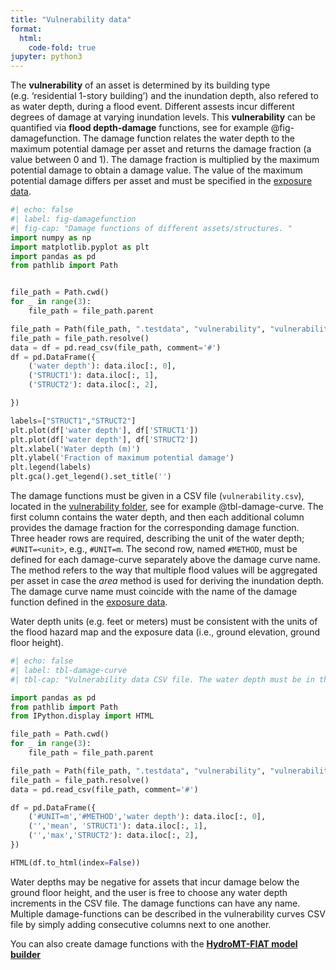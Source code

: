 ```yaml
---
title: "Vulnerability data"
format:
  html:
    code-fold: true
jupyter: python3
---
```

The **vulnerability** of an asset is determined by its building type (e.g. 'residential 1-story building') and the inundation depth, also refered to as water depth, during a flood event. Different assests incur different degrees of damage at varying inundation levels. This **vulnerability** can be quantified via **flood depth-damage** functions, see for example @fig-damagefunction. The damage function relates the water depth to the maximum potential damage per asset and returns the damage fraction (a value between 0 and 1). The damage fraction is multiplied by the maximum potential damage to obtain a damage value. The value of the maximum potential damage differs per asset and must be specified in the [exposure data](exposure.qmd).

```python
#| echo: false
#| label: fig-damagefunction
#| fig-cap: "Damage functions of different assets/structures. "
import numpy as np
import matplotlib.pyplot as plt
import pandas as pd
from pathlib import Path


file_path = Path.cwd()
for _ in range(3):
    file_path = file_path.parent

file_path = Path(file_path, ".testdata", "vulnerability", "vulnerability_curves.csv")
file_path = file_path.resolve()
data = df = pd.read_csv(file_path, comment='#')
df = pd.DataFrame({
    ('water depth'): data.iloc[:, 0],
    ('STRUCT1'): data.iloc[:, 1],
    ('STRUCT2'): data.iloc[:, 2],

})

labels=["STRUCT1","STRUCT2"]
plt.plot(df['water depth'], df['STRUCT1'])
plt.plot(df['water depth'], df['STRUCT2'])
plt.xlabel('Water depth (m)')
plt.ylabel('Fraction of maximum potential damage')
plt.legend(labels)
plt.gca().get_legend().set_title('')
```


The damage functions must be given in a CSV file (`vulnerability.csv`), located in the [vulnerability folder](folder_structure.qmd), see for example @tbl-damage-curve. The first column contains the water depth, and then each additional column provides the damage fraction for the corresponding damage function. Three header rows are required, describing the unit of the water depth; `#UNIT=<unit>`, e.g., `#UNIT=m`. The second row, named `#METHOD`, must be defined for each damage-curve separately above the damage curve name. The method refers to the way that multiple flood values will be aggregated per asset in case the *area* method is used for deriving the inundation depth. The damage curve name must coincide with the name of the damage function defined in the [exposure data](exposure.qmd).

::: {.callout-important}
 Water depth units (e.g. feet or meters) must be consistent with the units of the flood hazard map and the exposure data (i.e., ground elevation, ground floor height).
:::


```python
#| echo: false
#| label: tbl-damage-curve
#| tbl-cap: "Vulnerability data CSV file. The water depth must be in the outer left column followed by the damage functions. The user has the freedom to add multiple damage curves. "

import pandas as pd
from pathlib import Path
from IPython.display import HTML

file_path = Path.cwd()
for _ in range(3):
    file_path = file_path.parent

file_path = Path(file_path, ".testdata", "vulnerability", "vulnerability_curves.csv")
file_path = file_path.resolve()
data = pd.read_csv(file_path, comment='#')

df = pd.DataFrame({
    ('#UNIT=m','#METHOD','water depth'): data.iloc[:, 0],
    ('','mean', 'STRUCT1'): data.iloc[:, 1],
    ('','max','STRUCT2'): data.iloc[:, 2],
})

HTML(df.to_html(index=False))
```


Water depths may be negative for assets that incur damage below the ground floor height, and the user is free to choose any water depth increments in the CSV file. The damage functions can have any name. Multiple damage-functions can be described in the vulnerability curves CSV file by simply adding consecutive columns next to one another.

::: {.callout-tip}
You can also create damage functions with the [**HydroMT-FIAT model builder**](https://deltares.github.io/hydromt_fiat/latest/#)
:::
